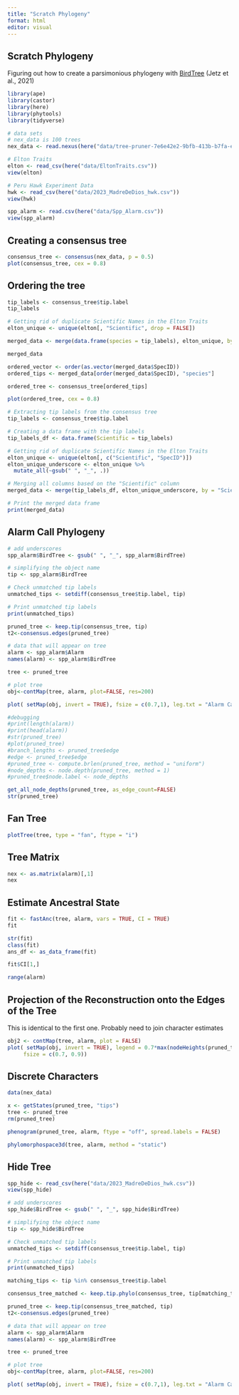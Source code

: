 ```yaml
---
title: "Scratch Phylogeny"
format: html
editor: visual
---
```


## Scratch Phylogeny

Figuring out how to create a parsimonious phylogeny with [BirdTree](https://birdtree.org/) (Jetz et al., 2021)

```r
library(ape)
library(castor)
library(here)
library(phytools)
library(tidyverse)

# data sets
# nex_data is 100 trees
nex_data <- read.nexus(here("data/tree-pruner-7e6e42e2-9bfb-413b-b7fa-ec6403d781a6/output.nex"))

# Elton Traits
elton <- read_csv(here("data/EltonTraits.csv"))
view(elton)

# Peru Hawk Experiment Data
hwk <- read_csv(here("data/2023_MadreDeDios_hwk.csv"))
view(hwk)

spp_alarm <- read.csv(here("data/Spp_Alarm.csv"))
view(spp_alarm)
```

## Creating a consensus tree

```r
consensus_tree <- consensus(nex_data, p = 0.5)
plot(consensus_tree, cex = 0.8)
```

## Ordering the tree

```r
tip_labels <- consensus_tree$tip.label
tip_labels

# Getting rid of duplicate Scientific Names in the Elton Traits
elton_unique <- unique(elton[, "Scientific", drop = FALSE])

merged_data <- merge(data.frame(species = tip_labels), elton_unique, by.x = "species", by.y = "Scientific", all.x = TRUE)

merged_data

ordered_vector <- order(as.vector(merged_data$SpecID))
ordered_tips <- merged_data[order(merged_data$SpecID), "species"]

ordered_tree <- consensus_tree[ordered_tips]

plot(ordered_tree, cex = 0.8)
```

```r
# Extracting tip labels from the consensus tree
tip_labels <- consensus_tree$tip.label

# Creating a data frame with the tip labels
tip_labels_df <- data.frame(Scientific = tip_labels)

# Getting rid of duplicate Scientific Names in the Elton Traits
elton_unique <- unique(elton[, c("Scientific", "SpecID")])
elton_unique_underscore <- elton_unique %>% 
  mutate_all(~gsub(" ", "_", .))

# Merging all columns based on the "Scientific" column
merged_data <- merge(tip_labels_df, elton_unique_underscore, by = "Scientific", all.x = TRUE)

# Print the merged data frame
print(merged_data)

```

## Alarm Call Phylogeny

```r
# add underscores
spp_alarm$BirdTree <- gsub(" ", "_", spp_alarm$BirdTree)

# simplifying the object name
tip <- spp_alarm$BirdTree

# Check unmatched tip labels
unmatched_tips <- setdiff(consensus_tree$tip.label, tip)

# Print unmatched tip labels
print(unmatched_tips)

pruned_tree <- keep.tip(consensus_tree, tip)
t2<-consensus.edges(pruned_tree)

# data that will appear on tree
alarm <- spp_alarm$Alarm
names(alarm) <- spp_alarm$BirdTree

tree <- pruned_tree

# plot tree
obj<-contMap(tree, alarm, plot=FALSE, res=200)

plot( setMap(obj, invert = TRUE), fsize = c(0.7,1), leg.txt = "Alarm Calling", lwd = 3)

#debugging
#print(length(alarm))
#print(head(alarm))
#str(pruned_tree)
#plot(pruned_tree)
#branch_lengths <- pruned_tree$edge
#edge <- pruned_tree$edge
#pruned_tree <- compute.brlen(pruned_tree, method = "uniform")
#node_depths <- node.depth(pruned_tree, method = 1)
#pruned_tree$node.label <- node_depths
```

```r
get_all_node_depths(pruned_tree, as_edge_count=FALSE)
str(pruned_tree)
```

## Fan Tree

```r
plotTree(tree, type = "fan", ftype = "i")
```

## Tree Matrix

```r
nex <- as.matrix(alarm)[,1]
nex
```

## Estimate Ancestral State

```r

fit <- fastAnc(tree, alarm, vars = TRUE, CI = TRUE)
fit
```

```r
str(fit)
class(fit)
ans_df <- as_data_frame(fit)
```

```r
fit$CI[1,]
```

```r
range(alarm)
```

## Projection of the Reconstruction onto the Edges of the Tree

This is identical to the first one. Probably need to join character estimates

```r
obj2 <- contMap(tree, alarm, plot = FALSE)
plot( setMap(obj, invert = TRUE), legend = 0.7*max(nodeHeights(pruned_tree)),
     fsize = c(0.7, 0.9))
```

## Discrete Characters

```r
data(nex_data)

x <- getStates(pruned_tree, "tips")
tree <- pruned_tree
rm(pruned_tree)

```

```r
phenogram(pruned_tree, alarm, ftype = "off", spread.labels = FALSE)
```

```r
phylomorphospace3d(tree, alarm, method = "static")
```

## Hide Tree

```r
spp_hide <- read_csv(here("data/2023_MadreDeDios_hwk.csv"))
view(spp_hide)

# add underscores
spp_hide$BirdTree <- gsub(" ", "_", spp_hide$BirdTree)

# simplifying the object name
tip <- spp_hide$BirdTree

# Check unmatched tip labels
unmatched_tips <- setdiff(consensus_tree$tip.label, tip)

# Print unmatched tip labels
print(unmatched_tips)

matching_tips <- tip %in% consensus_tree$tip.label

consensus_tree_matched <- keep.tip.phylo(consensus_tree, tip[matching_tips])

pruned_tree <- keep.tip(consensus_tree_matched, tip)
t2<-consensus.edges(pruned_tree)

# data that will appear on tree
alarm <- spp_alarm$Alarm
names(alarm) <- spp_alarm$BirdTree

tree <- pruned_tree

# plot tree
obj<-contMap(tree, alarm, plot=FALSE, res=200)

plot( setMap(obj, invert = TRUE), fsize = c(0.7,1), leg.txt = "Alarm Calling", lwd = 3)
```

